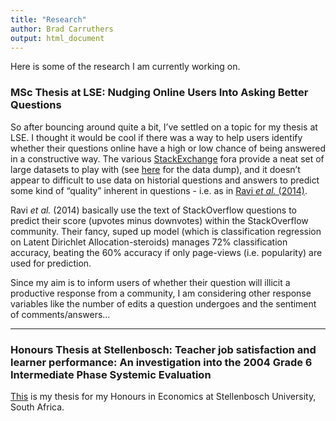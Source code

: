```yaml
---
title: "Research"
author: Brad Carruthers
output: html_document
---
```


Here is some of the research I am currently working on.

### MSc Thesis at LSE: Nudging Online Users Into Asking Better Questions

So after bouncing around quite a bit, I've settled on a topic for my thesis at LSE. I thought it would be cool if there was a way to help users identify whether their questions online have a high or low chance of being answered in a constructive way. The various <a href="https://stackexchange.com/sites#questions" target="_blank">StackExchange</a> fora provide a neat set of large datasets to play with (see <a href="https://archive.org/download/stackexchange" target="_blank">here</a> for the data dump), and it doesn't appear to difficult to use data on historial questions and answers to predict some kind of "quality" inherent in questions - i.e. as in <a href="https://www.aaai.org/ocs/index.php/ICWSM/ICWSM14/paper/viewFile/8080/8143" target="_blank">Ravi *et al.* (2014)</a>.

Ravi *et al.* (2014) basically use the text of StackOverflow questions to predict their score (upvotes minus downvotes) within the StackOverflow community. Their fancy, suped up model (which is classification regression on Latent Dirichlet Allocation-steroids) manages 72% classification accuracy, beating the 60% accuracy if only page-views (i.e. popularity) are used for prediction.

Since my aim is to inform users of whether their question will illicit a productive response from a community, I am considering other response variables like the number of edits a question undergoes and the sentiment of comments/answers...

---

### Honours Thesis at Stellenbosch: Teacher job satisfaction and learner performance: An investigation into the 2004 Grade 6 Intermediate Phase Systemic Evaluation

<a href="/img/honours-thesis.pdf" target="_blank">This</a> is my thesis for my Honours in Economics at Stellenbosch University, South Africa.